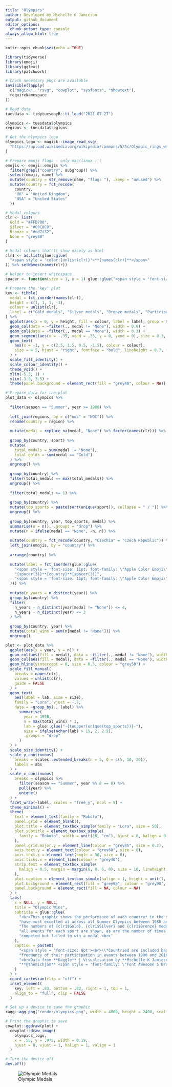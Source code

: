 ```yaml
---
title: "Olympics"
author: Developed by Michelle K Jamieson
output: github_document 
editor_options: 
  chunk_output_type: console
always_allow_html: true
---
```


```r
knitr::opts_chunk$set(echo = TRUE)
```

```r
library(tidyverse)
library(emoji)
library(ggtext)
library(patchwork)
```

```r
# Check necessary pkgs are available
invisible(lapply(
  c("magick", "rsvg", "cowplot", "sysfonts", "showtext"),
  requireNamespace
))
```

```r
# Read data
tuesdata <- tidytuesdayR::tt_load("2021-07-27")

olympics <- tuesdata$olympics
regions <- tuesdata$regions
```

```r
# Get the olympics logo
olympics_logo <- magick::image_read_svg(
  "https://upload.wikimedia.org/wikipedia/commons/5/5c/Olympic_rings_without_rims.svg"
)
```

```r
# Prepare emoji flags - only mac/linux :'(
emojis <- emoji::emojis %>%
  filter(grepl("country", subgroup)) %>%
  select(emoji, name) %>%
  mutate(country = str_remove(name, "flag: "), .keep = "unused") %>%
  mutate(country = fct_recode(
    country,
    "UK" = "United Kingdom",
    "USA" = "United States"
  ))
```

```r
# Medal colours
clr <- list(
  Gold = "#FFD700",
  Silver = "#C0C0C0",
  Bronze = "#cd7f32",
  None = "grey80"
)
```

```r
# Medal colours that'll show nicely as html
clr1 <- as.list(glue::glue(
  "<span style = 'color:{unlist(clr)}'>**{names(clr)}**</span>"
)) %>% setNames(names(clr))

# Helper to insert whitespace
spacer <- function(size = 1, n = 1) glue::glue("<span style = 'font-size: {size}pt'>{strrep(' ', n)}</span>")
```

```r
# Prepare the 'key' plot
key <- tibble(
  medal = fct_inorder(names(clr)),
  height = c(1, 1, 1, -3),
  colour = unlist(clr),
  label = c("Gold medals", "Silver medals", "Bronze medals", "Participation but\nno medal")
) %>%
  ggplot(aes(x = 0, y = height, fill = colour, label = label, group = medal)) +
  geom_col(data = ~filter(., medal != "None"), width = 0.6) +
  geom_col(data = ~filter(., medal == "None"), width = 0.3) +
  geom_segment(aes(x = -.35, xend = .35, y = 0, yend = 0), size = 0.3, colour = "grey50") +
  geom_text(
    aes(x = -1, y = c(2.5, 1.5, 0.5, -1.5), colour = colour),
    size = 4.5, hjust = "right", fontface = "bold", lineheight = 0.7, family = "Roboto"
  ) +
  scale_fill_identity() +
  scale_colour_identity() +
  theme_void() +
  xlim(-5.5, 1) +
  ylim(-3.5, 3.5) +
  theme(panel.background = element_rect(fill = "grey40", colour = NA))
```

```r
# Prepare data for the plot
plot_data <- olympics %>%
  
  filter(season == "Summer", year >= 1980) %>%
  
  left_join(regions, by = c("noc" = "NOC")) %>%
  rename(country = region) %>%
  
  mutate(medal = replace_na(medal, "None") %>% factor(names(clr))) %>%
  
  group_by(country, sport) %>%
  mutate(
    total_medals = sum(medal != "None"),
    total_golds = sum(medal == "Gold")
  ) %>%
  ungroup() %>%
  
  group_by(country) %>%
  filter(total_medals == max(total_medals)) %>%
  ungroup() %>%
  
  filter(total_medals >= 1) %>%
  
  group_by(country) %>%
  mutate(top_sports = paste(sort(unique(sport)), collapse = " / ")) %>%
  ungroup() %>%
  
  group_by(country, year, top_sports, medal) %>%
  summarise(n = n(), .groups = "drop") %>%
  mutate(n = ifelse(medal == "None", -n, n)) %>%
  
  mutate(country = fct_recode(country, "Czechia" = "Czech Republic")) %>%
  left_join(emojis, by = "country") %>%
  
  arrange(country) %>%
  
  mutate(label = fct_inorder(glue::glue(
    "<span style = 'font-size: 11pt; font-family: \"Apple Color Emoji\"'>{emoji}</span>",
    "{spacer(3)}**{country}**{spacer(3)}",
    "<span style = 'font-size: 11pt; font-family: \"Apple Color Emoji\"'>{emoji}</span>"
  ))) %>%
  
  mutate(n_years = n_distinct(year)) %>%
  group_by(country) %>%
  filter(
    n_years - n_distinct(year[medal != "None"]) <= 4,
    n_years - n_distinct(year) <= 3
  ) %>%
  
  group_by(country, year) %>%
  mutate(total_wins = sum(n[medal != "None"])) %>%
  ungroup()

plot <- plot_data %>%
  ggplot(aes(x = year, y = n)) +
  geom_col(aes(fill = medal), data = ~filter(., medal != "None"), width = 3) +
  geom_col(aes(fill = medal), data = ~filter(., medal == "None"), width = 2) +
  geom_hline(yintercept = 0, size = 0.3, colour = "grey50") +
  scale_fill_manual(
    breaks = names(clr),
    values = unlist(clr),
    guide = FALSE
  ) +
  geom_text(
    aes(label = lab, size = size),
    family = "Lora", vjust = -.7,
    data = ~group_by(., label) %>%
      summarise(
        year = 1998,
        n = max(total_wins) * 1,
        lab = glue::glue("-{toupper(unique(top_sports))}-"),
        size = ifelse(nchar(lab) > 15, 2, 2.5),
        .groups = "drop"
      )
  ) +
  scale_size_identity() +
  scale_y_continuous(
    breaks = scales::extended_breaks(n = 5, Q = c(5, 10, 20)),
    labels = abs
  ) +
  scale_x_continuous(
    breaks = olympics %>%
      filter(season == "Summer", year %% 8 == 0) %>%
      pull(year) %>%
      unique()
  ) +
  facet_wrap(~label, scales = "free_y", ncol = 9) +
  theme_minimal() +
  theme(
    text = element_text(family = "Roboto"),
    panel.grid = element_blank(),
    plot.title = element_textbox_simple(family = "Lora", size = 50),
    plot.subtitle = element_textbox_simple(
      family = "Roboto", width = unit(16, "cm"), hjust = 0, halign = 0
    ),
    panel.grid.major.y = element_line(colour = "grey85", size = 0.2),
    axis.text.y = element_text(colour = "grey60", size = 8),
    axis.text.x = element_text(angle = 30, size = 8),
    axis.ticks.x = element_line(colour = "grey40"),
    strip.text = element_textbox_simple(
      halign = 0.5, margin = margin(6, 0, 6, 0), size = 10, lineheight = 0.7
    ),
    plot.caption = element_textbox_simple(halign = 1, height = unit(1, "cm")),
    plot.background = element_rect(fill = "grey98", colour = "grey98", size = 30),
    panel.background = element_rect(fill = NA, colour = NA)
  ) +
  labs(
    x = NULL, y = NULL,
    title = "Olympic Wins",
    subtitle = glue::glue(
      "<br>This graphic shows the performance of each country* in the sport they ",
      "have most excelled at across all Summer Olympics between 1980 and 2016. ",
      "The numbers of {clr1$Gold}, {clr1$Silver} and {clr1$Bronze} medals won across ",
      "all events for each sport are shown, as are the number of times an athlete ",
      "competed but failed to win a medal.<br>"
    ),
    caption = paste0(
      "<span style = 'font-size: 8pt'><br>\\*Countried are included based on the number of medals won and the ",
      "frequency of their participation in events between 1980 and 2016</span>",
      "<br>Data from **Kaggle** | Visualisation by **Michelle K Jamieson** | ",
      "**@themichjam** <span style = 'font-family: \"Font Awesome 5 Brands\"'>twitter</span>"
    )
  ) +
  coord_cartesian(clip = "off") +
  inset_element(
    key, left = .83, bottom = .82, right = 1, top = 1,
    align_to = "full", clip = FALSE
  )
```

```r
# Set up a device to save the graphic
ragg::agg_png("render/olympics.png", width = 4000, height = 2400, scaling = 4)
```

```r
# Print the graphic to save
cowplot::ggdraw(plot) +
  cowplot::draw_image(
    olympics_logo,
    x = .55, y = .975, width = 0.19,
    hjust = 0, vjust = 1, halign = 1, valign = 1
  )
```

```r
# Turn the device off
dev.off()
```



![Olympic Medals](render/olympics.png)
